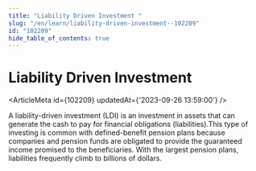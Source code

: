 ```yaml
---
title: "Liability Driven Investment "
slug: "/en/learn/liability-driven-investment--102209"
id: "102209"
hide_table_of_contents: true
---
```



# Liability Driven Investment 

<ArticleMeta id={102209} updatedAt={'2023-09-26 13:59:00'} />
<div className='border-solid border-b border-t-0 my-4 border-[var(--ifm-color-gray-300)]' />

A liability-driven investment (LDI) is an investment in assets that can generate the cash to pay for financial obligations (liabilities).This type of investing is common with defined-benefit pension plans because companies and pension funds are obligated to provide the guaranteed income promised to the beneficiaries. With the largest pension plans, liabilities frequently climb to billions of dollars.
